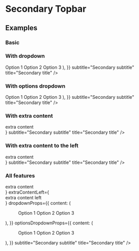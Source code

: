 

<Meta title="Components/SecondaryTopbar" />

# Secondary Topbar

## Examples

### Basic

<Story name="Basic">
  <MemoryRouter>
    <div style={{ background: 'lightgray', padding: 16 }}>
      <SecondaryTopbar
        subtitle="Secondary subtitle"
        title="Secondary title"
      />
    </div>
  </MemoryRouter>
</Story>

### With dropdown

<Story name="With dropdown">
  <MemoryRouter>
    <div style={{ background: 'lightgray', padding: 16 }}>
      <SecondaryTopbar
        dropdownProps={{
          content: (
            <Menu>
              <Menu.Item>Option 1</Menu.Item>
              <Menu.Item>Option 2</Menu.Item>
              <Menu.Item>Option 3</Menu.Item>
            </Menu>
          ),
        }}
        subtitle="Secondary subtitle"
        title="Secondary title"
      />
    </div>
  </MemoryRouter>
</Story>

### With options dropdown

<Story name="With options dropdown">
  <MemoryRouter>
    <div style={{ background: 'lightgray', padding: 16 }}>
      <SecondaryTopbar
        optionsDropdownProps={{
          content: (
            <Menu>
              <Menu.Item>Option 1</Menu.Item>
              <Menu.Item>Option 2</Menu.Item>
              <Menu.Item>Option 3</Menu.Item>
            </Menu>
          ),
        }}
        subtitle="Secondary subtitle"
        title="Secondary title"
      />
    </div>
  </MemoryRouter>
</Story>

### With extra content

<Story name="With extra content">
  <MemoryRouter>
    <div style={{ background: 'lightgray', padding: 16 }}>
      <SecondaryTopbar
        extraContent={<div>extra content</div>}
        subtitle="Secondary subtitle"
        title="Secondary title"
      />
    </div>
  </MemoryRouter>
</Story>

### With extra content to the left

<Story name="With extra content to the left">
  <MemoryRouter>
    <div style={{ background: 'lightgray', padding: 16 }}>
      <SecondaryTopbar
        extraContentLeft={<div>extra content</div>}
        subtitle="Secondary subtitle"
        title="Secondary title"
      />
    </div>
  </MemoryRouter>
</Story>

### All features

<Story name="All features">
  <MemoryRouter>
    <div style={{ background: 'lightgray', padding: 16 }}>
      <SecondaryTopbar
        extraContent={<div>extra content</div>}
        extraContentLeft={<div>extra content left</div>}
        dropdownProps={{
          content: (
            <Menu>
              <Menu.Item>Option 1</Menu.Item>
              <Menu.Item>Option 2</Menu.Item>
              <Menu.Item>Option 3</Menu.Item>
            </Menu>
          ),
        }}
        optionsDropdownProps={{
          content: (
            <Menu>
              <Menu.Item>Option 1</Menu.Item>
              <Menu.Item>Option 2</Menu.Item>
              <Menu.Item>Option 3</Menu.Item>
            </Menu>
          ),
        }}
        subtitle="Secondary subtitle"
        title="Secondary title"
      />
    </div>
  </MemoryRouter>
</Story>